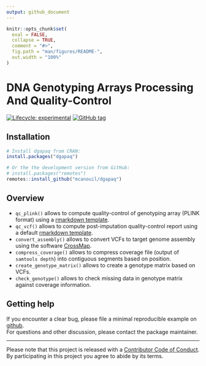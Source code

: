 ```yaml
---
output: github_document
---
```


<!-- README.md is generated from README.Rmd. Please edit that file -->

```r
knitr::opts_chunk$set(
  eval = FALSE,
  collapse = TRUE,
  comment = "#>",
  fig.path = "man/figures/README-",
  out.width = "100%"
)
```

# DNA Genotyping Arrays Processing And Quality-Control <!--<img src="man/figures/dgapaq.png" align="right" width="120" />-->

<!-- badges: start -->
[![Lifecycle: experimental](https://img.shields.io/badge/lifecycle-experimental-orange.svg)](https://www.tidyverse.org/lifecycle/#experimental)
[![GitHub tag](https://img.shields.io/github/tag/mcanouil/dgapaq.svg?label=latest tag&include_prereleases)](https://github.com/mcanouil/dgapaq)
<!-- badges: end -->

## Installation

```r
# Install dgapaq from CRAN:
install.packages("dgapaq")

# Or the the development version from GitHub:
# install.packages("remotes")
remotes::install_github("mcanouil/dgapaq")
```

## Overview 

* `qc_plink()` allows to compute quality-control of genotyping array (PLINK format) 
    using a [rmarkdown template](inst/rmarkdown/templates/qc_plink/skeleton/skeleton.Rmd).
* `qc_vcf()` allows to compute post-imputation quality-control report 
    using a default [rmarkdown template](inst/rmarkdown/templates/qc_vcf/skeleton/skeleton.Rmd).
* `convert_assembly()` allows to convert VCFs to target genome assembly using the software 
    [CrossMap](https://crossmap.readthedocs.io/en/latest/).
* `compress_coverage()` allows to compress coverage file (output of `samtools depth`) into contiguous segments based on position.
* `create_genotype_matrix()` allows to create a genotype matrix based on VCFs.
* `check_genotype()` allows to check missing data in genotype matrix against coverage information.

## Getting help

If you encounter a clear bug, please file a minimal reproducible example on [github](https://github.com/omicsr/dgapaq/issues).  
For questions and other discussion, please contact the package maintainer.

---

Please note that this project is released with a [Contributor Code of Conduct](.github/CODE_OF_CONDUCT.md).  
By participating in this project you agree to abide by its terms.
